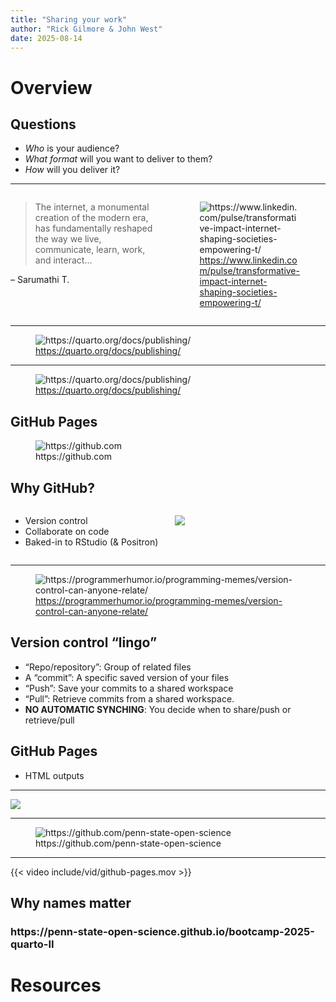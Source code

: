 ```yaml
---
title: "Sharing your work"
author: "Rick Gilmore & John West"
date: 2025-08-14
---
```


# Overview

## Questions

- *Who* is your audience?
- *What format* will you want to deliver to them?
- *How* will you deliver it?

---

:::: {.columns}
::: {.column width=50%}
>The internet, a monumental creation of the modern era, has fundamentally reshaped the way we live, communicate, learn, work, and interact...

-- Sarumathi T.
:::
::: {.column width=50%}
![<https://www.linkedin.com/pulse/transformative-impact-internet-shaping-societies-empowering-t/>](include/img/web-tranformative.png)
:::
::::

---

![<https://quarto.org/docs/publishing/>](include/img/quarto-publishing-1.png)

---

![<https://quarto.org/docs/publishing/>](include/img/quarto-publishing-2.png)

## GitHub Pages

![https://github.com](include/img/github.png)

## Why GitHub?

:::: {.columns}
::: {.column width=50%}
::: {.incremental}
- Version control
- Collaborate on code
- Baked-in to RStudio (& Positron)
:::

:::
::: {.column width=50%}
![](include/img/rstudio-tools-version-control.png)
:::
::::

---

![<https://programmerhumor.io/programming-memes/version-control-can-anyone-relate/>](https://i.programmerhumor.io/2022/07/programmerhumor-io-programming-memes-45c1226714ffa67.jpg)

## Version control "lingo"

- "Repo/repository": Group of related files
- A "commit": A specific saved version of your files
- "Push": Save your commits to a shared workspace
- "Pull": Retrieve commits from a shared workspace.
- **NO AUTOMATIC SYNCHING**: You decide when to share/push or retrieve/pull

## GitHub Pages

- HTML outputs

---

![](https://quotefancy.com/media/wallpaper/3840x2160/9059967-Leon-Bambrick-Quote-There-are-2-hard-problems-in-computer-science-cache-invalidation.jpg)

---

![https://github.com/penn-state-open-science](include/img/github-penn-state-open-science.png)

---

{{< video include/vid/github-pages.mov >}}

## Why names matter

### https://penn-state-open-science.github.io/bootcamp-2025-quarto-II

# Resources
